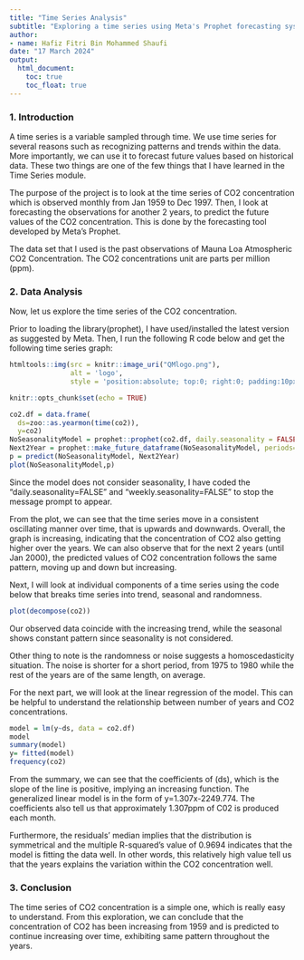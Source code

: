 ```yaml
---
title: "Time Series Analysis"
subtitle: "Exploring a time series using Meta's Prophet forecasting system"
author:
- name: Hafiz Fitri Bin Mohammed Shaufi
date: "17 March 2024"
output:
  html_document:
    toc: true
    toc_float: true
---
```


### 1. Introduction 

A time series is a variable sampled through time. We use time series for several reasons such as recognizing patterns and trends within the data. More importantly, we can use it to forecast future values based on historical data. These two things are one of the few things that I have learned in the Time Series module. 

The purpose of the project is to look at the time series of CO2 concentration which is observed monthly from Jan 1959 to Dec 1997. Then, I look at forecasting the observations for another 2 years, to predict the future values of the CO2 concentration. This is done by the forecasting tool developed by Meta's Prophet.

The data set that I used is the past observations of Mauna Loa Atmospheric CO2 Concentration. The CO2 concentrations unit are parts per million (ppm). 

### 2. Data Analysis

Now, let us explore the time series of the CO2 concentration.

Prior to loading the library(prophet), I have used/installed the latest version as suggested by Meta. Then, I run the following R code below and get the following time series graph:

```r
htmltools::img(src = knitr::image_uri("QMlogo.png"), 
               alt = 'logo', 
               style = 'position:absolute; top:0; right:0; padding:10px; width:30%;')
```

```r
knitr::opts_chunk$set(echo = TRUE)
```

```r
co2.df = data.frame(
  ds=zoo::as.yearmon(time(co2)), 
  y=co2)
NoSeasonalityModel = prophet::prophet(co2.df, daily.seasonality = FALSE, weekly.seasonality = FALSE)
Next2Year = prophet::make_future_dataframe(NoSeasonalityModel, periods=8, freq="quarter")
p = predict(NoSeasonalityModel, Next2Year)
plot(NoSeasonalityModel,p)
```

Since the model does not consider seasonality, I have coded the "daily.seasonality=FALSE" and "weekly.seasonality=FALSE" to stop the message prompt to appear. 

From the plot, we can see that the time series move in a consistent oscillating manner over time, that is upwards and downwards. Overall, the graph is increasing, indicating that the concentration of CO2 also getting higher over the years. We can also observe that for the next 2 years (until Jan 2000), the predicted values of CO2 concentration follows the same pattern, moving up and down but increasing.

Next, I will look at individual components of a time series using the code below that breaks time series into trend, seasonal and randomness.

```r
plot(decompose(co2))
```

Our observed data coincide with the increasing trend, while the seasonal shows constant pattern since seasonality is not considered. 

Other thing to note is the randomness or noise suggests a homoscedasticity situation. The noise is shorter for a short period, from 1975 to 1980 while the rest of the years are of the same length, on average. 

For the next part, we will look at the linear regression of the model. This can be helpful to understand the relationship between number of years and CO2 concentrations. 

```r
model = lm(y~ds, data = co2.df)
model
summary(model)
y= fitted(model)
frequency(co2)
```

From the summary, we can see that the coefficients of (ds), which is the slope of the line is positive, implying an increasing function. The generalized linear model is in the form of y=1.307x-2249.774. The coefficients also tell us that approximately 1.307ppm of C02 is produced each month. 

Furthermore, the residuals' median implies that the distribution is symmetrical and the multiple R-squared's value of 0.9694 indicates that the model is fitting the data well. In other words, this relatively high value tell us that the years explains the variation within the CO2 concentration well.
 
### 3. Conclusion

The time series of CO2 concentration is a simple one, which is really easy to understand. From this exploration, we can conclude that the concentration of CO2 has been increasing from 1959 and is predicted to continue increasing over time, exhibiting same pattern throughout the years. 

